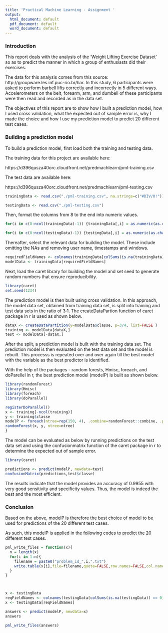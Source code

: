 ```yaml
---
title: 'Practical Machine Learning - Assignment '
output:
  html_document: default
  pdf_document: default
  word_document: default
---
```

### Introduction

This report deals with the analysis of the 'Weight Lifting Exercise Dataset' so as to predict the manner in which a group of enthusiasts did their exercises.

The data for this analysis comes from this source: http://groupware.les.inf.puc-rio.br/har.  In this study, 6 participants were asked to perform barbell lifts correctly and incorrectly in 5 different ways. Accelerometers on the belt, forearm, arm, and dumbell of these participants were then read and recorded as in the data set.

The objectives of this report are to show how I built a prediction model, how I used cross validation, what the expected out of sample error is, why I made the choice and how I use my prediction model to predict 20 different test cases. 

### Building a prediction model

To build a prediction model, first load both the training and testing data.

The training data for this project are available here: 

https://d396qusza40orc.cloudfront.net/predmachlearn/pml-training.csv

The test data are available here: 

https://d396qusza40orc.cloudfront.net/predmachlearn/pml-testing.csv

```r
trainingData <- read.csv("./pml-training.csv", na.strings=c("#DIV/0!"))
```

```r
testingData <- read.csv("./pml-testing.csv")
```

Then, format the columns from 8 to the end into numeric values.

```r
for(i in c(8:ncol(trainingData)-1)) {trainingData[,i] = as.numeric(as.character(trainingData[,i]))}

for(i in c(8:ncol(testingData)-1)) {testingData[,i] = as.numeric(as.character(testingData[,i]))}

```

Thereafter, select the relevant data for building the model. These include omitting the NAs and removing user name, timestamps and windows.

```r
requiredFieldNames <- colnames(trainingData[colSums(is.na(trainingData)) == 0])[-(1:7)]
modelData <- trainingData[requiredFieldNames]
```

Next, load the caret library for building the model and set seed to generate random numbers that ensure reproducibility.

```r
library(caret)
set.seed(1234)
```

The prediction model is then built using cross validation.  In this approach, the model data set, obtained from training data set, is split into training and test data sets in the ratio of 3:1. The createDataPartion function of caret package in r is used as shown below.

```r
dataX <- createDataPartition(y=modelData$classe, p=3/4, list=FALSE )
training <- modelData[dataX,]
test <- modelData[-dataX,]
```

After the split, a prediction model is built with the training data set.  The prediction model is then evaluated on the test data set and the model is rebuilt. This processs is repeated over and over again till the best model with the variable as the best predictor is identified.  

With the help of the packages - random forests, Hmisc, foreach, and doParellel in r, the best prediction model (modelP) is built as shown below.

```r
library(randomForest)
library(Hmisc)
library(foreach)
library(doParallel)

registerDoParallel()
x <- training[-ncol(training)]
y <- training$classe
modelP <- foreach(ntree=rep(150, 4), .combine=randomForest::combine, .packages='randomForest') %dopar% {
randomForest(x, y, ntree=ntree)
}

```

The model can be evaluated as below by running predictions on the test data set and using the confusionmatrix function of the caret package in r to determine the expected out of sample error.    

```r
library(caret)

predictions <- predict(modelP, newdata=test)
confusionMatrix(predictions,test$classe)

```

The results indicate that the model provides an accuracy of 0.9955 with very good sensitivity and specificity values.  Thus, the model is indeed the best and the most efficient.

### Conclusion

Based on the above, modelP is therefore the best choice of model to be used for predictions of the 20 different test cases. 

As such, this modelP is applied in the following codes to predict the 20 different test cases.

```r
pml_write_files = function(x){
  n = length(x)
  for(i in 1:n){
    filename = paste0("problem_id_",i,".txt")
    write.table(x[i],file=filename,quote=FALSE,row.names=FALSE,col.names=FALSE)
  }
}



x <- testingData
reqFieldNames <- colnames(testingData[colSums(is.na(testingData)) == 0])[-(1:7)]
x <- testingData[reqFieldNames]

answers <- predict(modelP, newdata=x)
answers

pml_write_files(answers)

```


